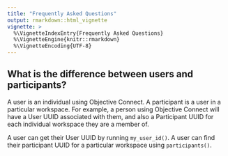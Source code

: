 ```yaml
---
title: "Frequently Asked Questions"
output: rmarkdown::html_vignette
vignette: >
  %\VignetteIndexEntry{Frequently Asked Questions}
  %\VignetteEngine{knitr::rmarkdown}
  %\VignetteEncoding{UTF-8}
---
```


## What is the difference between users and participants?

A user is an individual using Objective Connect. A participant is a user in a particular workspace. For example, a person using Objective Connect will have a User UUID associated with them, and also a Participant UUID for each individual workspace they are a member of. 

A user can get their User UUID by running `my_user_id()`. A user can find their participant UUID for a particular workspace using `participants()`.
